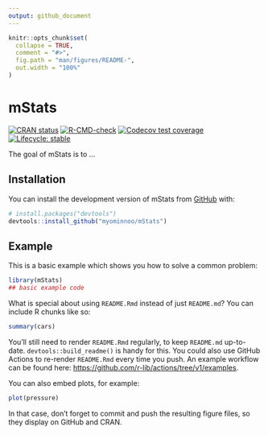 ```yaml
---
output: github_document
---
```


<!-- README.md is generated from README.Rmd. Please edit that file -->

```r
knitr::opts_chunk$set(
  collapse = TRUE,
  comment = "#>",
  fig.path = "man/figures/README-",
  out.width = "100%"
)
```

# mStats

<!-- badges: start -->
[![CRAN status](https://www.r-pkg.org/badges/version/mStats)](https://CRAN.R-project.org/package=mStats)
[![R-CMD-check](https://github.com/myominnoo/mStats/actions/workflows/R-CMD-check.yaml/badge.svg)](https://github.com/myominnoo/mStats/actions/workflows/R-CMD-check.yaml)
[![Codecov test coverage](https://codecov.io/gh/myominnoo/mStats/branch/main/graph/badge.svg)](https://app.codecov.io/gh/myominnoo/mStats?branch=main)
[![Lifecycle: stable](https://img.shields.io/badge/lifecycle-stable-brightgreen.svg)](https://lifecycle.r-lib.org/articles/stages.html#stable)
<!-- badges: end -->

The goal of mStats is to ...

## Installation

You can install the development version of mStats from [GitHub](https://github.com/) with:

``` r
# install.packages("devtools")
devtools::install_github("myominnoo/mStats")
```

## Example

This is a basic example which shows you how to solve a common problem:

```r
library(mStats)
## basic example code
```

What is special about using `README.Rmd` instead of just `README.md`? You can include R chunks like so:

```r
summary(cars)
```

You'll still need to render `README.Rmd` regularly, to keep `README.md` up-to-date. `devtools::build_readme()` is handy for this. You could also use GitHub Actions to re-render `README.Rmd` every time you push. An example workflow can be found here: <https://github.com/r-lib/actions/tree/v1/examples>.

You can also embed plots, for example:

```r
plot(pressure)
```

In that case, don't forget to commit and push the resulting figure files, so they display on GitHub and CRAN.
